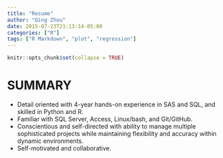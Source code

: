 ```yaml
---
title: "Resume"
author: "Qing Zhou"
date: 2015-07-23T21:13:14-05:00
categories: ["R"]
tags: ["R Markdown", "plot", "regression"]
---
```


```r
knitr::opts_chunk$set(collapse = TRUE)
```

# SUMMARY

+	Detail oriented with 4-year hands-on experience in SAS and SQL, and skilled in Python and R.
+ Familiar with SQL Server, Access, Linux/bash, and Git/GitHub.
+	Conscientious and self-directed with ability to manage multiple sophisticated projects while maintaining flexibility and accuracy within dynamic environments. 
+ Self-motivated and collaborative.



